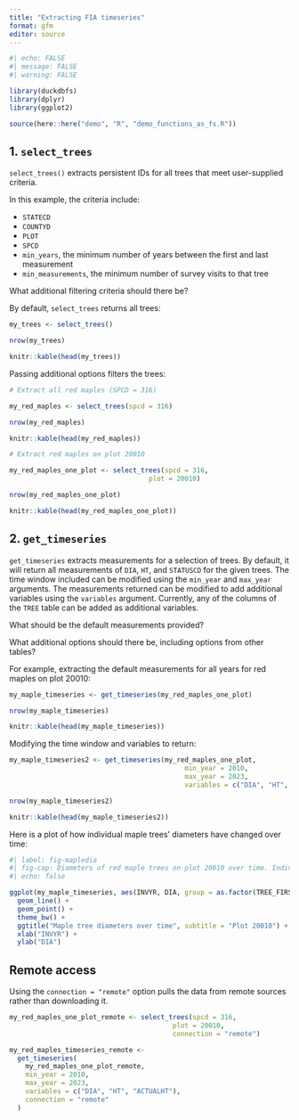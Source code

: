 ```yaml
---
title: "Extracting FIA timeseries"
format: gfm
editor: source
---
```


```r
#| echo: FALSE
#| message: FALSE
#| warning: FALSE

library(duckdbfs)
library(dplyr)
library(ggplot2)

source(here::here("demo", "R", "demo_functions_as_fs.R"))

```

## 1. `select_trees`

`select_trees()` extracts persistent IDs for all trees that meet user-supplied criteria.

In this example, the criteria include:

- `STATECD`
- `COUNTYD`
- `PLOT`
- `SPCD`
- `min_years`, the minimum number of years between the first and last measurement
- `min_measurements`, the minimum number of survey visits to that tree 

::: {.callout-note}

What additional filtering criteria should there be?

:::

By default, `select_trees` returns all trees:

```r

my_trees <- select_trees()

nrow(my_trees)

knitr::kable(head(my_trees))

```

Passing additional options filters the trees:

```r

# Extract all red maples (SPCD = 316)

my_red_maples <- select_trees(spcd = 316)

nrow(my_red_maples)

knitr::kable(head(my_red_maples))

```

```r

# Extract red maples on plot 20010

my_red_maples_one_plot <- select_trees(spcd = 316,
                                   plot = 20010)

nrow(my_red_maples_one_plot)

knitr::kable(head(my_red_maples_one_plot))

```


## 2. `get_timeseries`

`get_timeseries` extracts measurements for a selection of trees. 
By default, it will return all measurements of `DIA`, `HT`, and `STATUSCD` for the given trees.
The time window included can be modified using the `min_year` and `max_year` arguments. 
The measurements returned can be modified to add additional variables using the `variables` argument.
Currently, any of the columns of the `TREE` table can be added as additional variables.

::: {.callout-note}

What should be the default measurements provided?

What additional options should there be, including options from other tables?

:::


For example, extracting the default measurements for all years for red maples on plot 20010:

```r

my_maple_timeseries <- get_timeseries(my_red_maples_one_plot)

nrow(my_maple_timeseries)

knitr::kable(head(my_maple_timeseries))
```



Modifying the time window and variables to return:


```r

my_maple_timeseries2 <- get_timeseries(my_red_maples_one_plot,
                                            min_year = 2010,
                                            max_year = 2023,
                                            variables = c("DIA", "HT", "ACTUALHT"))

nrow(my_maple_timeseries2)

knitr::kable(head(my_maple_timeseries2))
```

Here is a plot of how individual maple trees' diameters have changed over time:

```r
#| label: fig-mapledia
#| fig-cap: Diameters of red maple trees on plot 20010 over time. Individual lines represent individual trees.
#| echo: false

ggplot(my_maple_timeseries, aes(INVYR, DIA, group = as.factor(TREE_FIRST_CN))) +
  geom_line() +
  geom_point() +
  theme_bw() +
  ggtitle("Maple tree diameters over time", subtitle = "Plot 20010") +
  xlab("INVYR") +
  ylab("DIA")

```


## Remote access

Using the `connection = "remote"` option pulls the data from remote sources rather than downloading it. 

```r


my_red_maples_one_plot_remote <- select_trees(spcd = 316,
                                         plot = 20010,
                                         connection = "remote")

my_red_maples_timeseries_remote <-
  get_timeseries(
    my_red_maples_one_plot_remote,
    min_year = 2010,
    max_year = 2023,
    variables = c("DIA", "HT", "ACTUALHT"),
    connection = "remote"
  )


```